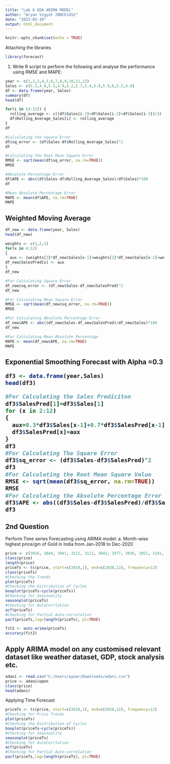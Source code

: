 ```yaml
---
title: "Lab 6 EDA ARIMA MODEL"
author: "Aryan Vigyat 20BCE1452"
date: "2023-02-10"
output: html_document
---
```


```r
knitr::opts_chunk$set(echo = TRUE)
```

Attaching the libraries

```r
library(forecast)
```
1. Write R script to perform the following and analyse the performance using RMSE and MAPE:
```r
year <- c(1,2,3,4,5,6,7,8,9,10,11,12)
Sales <- c(5.2,4.9,5.5,4.9,5.2,5.7,5.4,5.8,5.9,6,5.2,4.8)
df <- data.frame(year, Sales)
summary(df)
head(df)
```

```r
for(i in (4:12)) {
  rolling_average <- c((df$Sales[i-1]+df$Sales[i-2]+df$Sales[i-3])/3)
  df$Rolling_Average_Sales[i] <- rolling_average
}
df
```

```r
#Calculating the Square Error
df$sq_error <- (df$Sales-df$Rolling_Average_Sales)^2
df
```
```r
#Calculating the Root Mean Square Error
RMSE <- sqrt(mean(df$sq_error, na.rm=TRUE))
RMSE
```
```r
#Absolute Percentage Error
df$APE <- abs((df$Sales-df$Rolling_Average_Sales)/df$Sales)*100
df
```
```r
#Mean Absolute Percentage Error
MAPE <- mean(df$APE, na.rm=TRUE)
MAPE
```
<h2> Weighted Moving Average</h2>
```r
df_new <- data.frame(year, Sales)
head(df_new)
```
```r
weights <- c(1,2,1)
for(x in 4:12)
{
  aux <- (weights[3]*df_new$Sales[x-1]+weights[2]*df_new$Sales[x-2]+weights[1]*df_new$Sales[x-3])/sum(weights)
df_new$SalesPred[x] <- aux
}
df_new
```

```r
#For Calculating Square Error
df_new$sq_error <- (df_new$Sales-df_new$SalesPred)^2
df_new
```
```r
#For Calculating Mean Square Error
RMSE <- sqrt(mean(df_new$sq_error, na.rm=TRUE))
RMSE
```
```r
#For Calculating Absolute Percentage Error
df_new$APE <- abs((df_new$Sales-df_new$SalesPred)/df_new$Sales)*100
df_new
```
```r
#For Calculating Mean Absolute Percentage
MAPE <- mean(df_new$APE, na.rm=TRUE)
MAPE
```
<h2> Exponential Smoothing Forecast with Alpha =0.3
```r
df3 <- data.frame(year,Sales)
head(df3)
```
```r
#For Calculating the Sales Prediciton
df3$SalesPred[1]=df3$Sales[1]
for (x in 2:12) 
{
  aux=0.3*df3$Sales[x-1]+0.7*df3$SalesPred[x-1]
  df3$SalesPred[x]=aux
}
df3
#For Calculating The Square Error
df3$sq_error <- (df3$Sales-df3$SalesPred)^2
df3
#For Calculating the Root Mean Square Value
RMSE <- sqrt(mean(df3$sq_error, na.rm=TRUE))
RMSE
#For Calculating the Absolute Percentage Error
df3$APE <- abs((df3$Sales-df3$SalesPred)/df3$Sales)
df3
```
<h2> 2nd Question </h2>
Perform Time series Forecasting using ARIMA model:
a. Month-wise highest price/gm of Gold in India from Jan-2018 to Dec-2020
```r
price <- c(3016, 3044, 3041, 3121, 3111, 3043, 2977, 3036, 3051, 3191, 3016, 3164, 3321, 3338, 3170, 3194, 3212, 3420, 3465, 3866, 3774, 3858, 3807, 3922, 4105, 4141, 4383, 4587, 4656, 4864, 5373, 5179, 5068, 5071, 4814, 5024)
class(price)
length(price)
priceTs <- ts(price, start=c(2018,1), end=c(2020,12), frequency=12)
class(priceTs)
#Checking the Trends
plot(priceTs)
#Checking the Distribution of Cycles
boxplot(priceTs~cycle(priceTs))
#Checking for Seasonality
seasonplot(priceTs)
#Checking for AutoCorrlation
acf(priceTs)
#Checking for Partial Auto-correlation
pacf(priceTs,lag=length(priceTs), pl=TRUE)
```

```r
fit2 <- auto.arima(priceTs)
accuracy(fit2)
```
<h2> Apply ARIMA model on any customised relevant dataset like weather dataset, GDP, stock analysis etc.
</h2>
```r
adani <- read.csv("C:/Users/ayuar/Downloads/adani.csv")
price <- adani$open
class(price)
head(adani)
```
Applying Time Forecast
```r
priceTs <- ts(price, start=c(2018,1), end=c(2020,12), frequency=12)
#Checking for Price Trends
plot(priceTs)
#Checking the Distribution of Cycles
boxplot(priceTs~cycle(priceTs))
#Checking for Seasonality
seasonplot(priceTs)
#Checking for AutoCorrlation
acf(priceTs)
#Checking for Partial Auto-correlation
pacf(priceTs,lag=length(priceTs), pl=TRUE)
```



